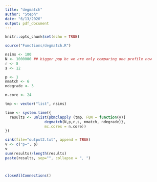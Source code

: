 ```yaml
---
title: "degmatch"
author: "Steph"
date: "6/13/2020"
output: pdf_document
---
```


```r
knitr::opts_chunk$set(echo = TRUE)
```

```r
source("Functions/degmatch.R")
```

```r
nsims <- 100
N <- 1000000 ## bigger pop bc we are only comparing one profile now
r <- 8
s <- 12

p <- 1
nmatch <- 6
ndegrade <- 3

n.core <- 24

tmp <- vector("list", nsims)

time <- system.time({
  results <- unlist(pbmclapply (tmp, FUN = function(y){
                  degmatch(N,p,r,s, nmatch, ndegrade)},
                  mc.cores = n.core))
})

sink(file="output2.txt", append = TRUE)
v <- c("p=", p)
v
sum(results)/length(results)
paste(results, sep="", collapse = ", ")



closeAllConnections()
```